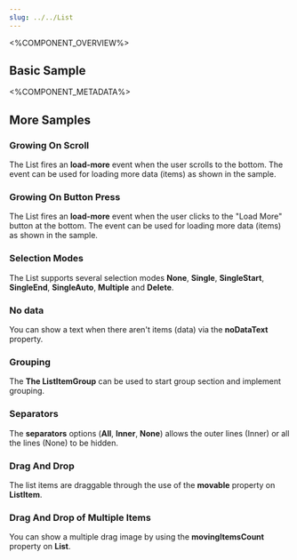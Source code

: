 ```yaml
---
slug: ../../List
---
```



<%COMPONENT_OVERVIEW%>

## Basic Sample
<Basic />

<%COMPONENT_METADATA%>

## More Samples

### Growing On Scroll
The List fires an <b>load-more</b> event when the user scrolls to the bottom.
The event can be used for loading more data (items) as shown in the sample.

<Growing />

### Growing On Button Press
The List fires an <b>load-more</b> event when the user clicks to the "Load More" button at the bottom.
The event can be used for loading more data (items) as shown in the sample.

<GrowingOnButtonPress />

### Selection Modes
The List supports several selection modes <b>None</b>, <b>Single</b>, <b>SingleStart</b>, <b>SingleEnd</b>, <b>SingleAuto</b>, <b>Multiple</b> and <b>Delete</b>.
<Modes />

### No data
You can show a text when there aren't items (data) via the <b>noDataText</b> property.

<NoData />

### Grouping
The <b>The ListItemGroup</b> can be used to start group section and implement grouping.

<GroupHeaders />

### Separators
The <b>separators</b> options (<b>All</b>, <b>Inner</b>, <b>None</b>) allows the outer lines (Inner) or all the lines (None) to be hidden.

<SeparationTypes />

### Drag And Drop
The list items are draggable through the use of the <b>movable</b> property on <b>ListItem</b>.

<DragAndDrop />

### Drag And Drop of Multiple Items
You can show a multiple drag image by using the <b>movingItemsCount</b> property on <b>List</b>.

<DragAndDropMultiple />